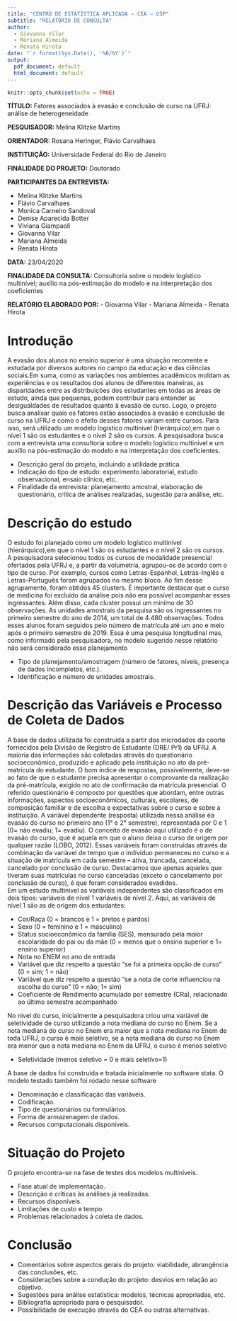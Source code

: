 ```yaml
---
title: "CENTRO DE ESTATÍSTICA APLICADA – CEA – USP"
subtitle: "RELATÓRIO DE CONSULTA"
author: 
  - Giovanna Vilar
  - Mariana Almeida
  - Renata Hirota
date: "`r format(Sys.Date(), '%B/%Y')`"
output:
  pdf_document: default
  html_document: default
---
```


```r
knitr::opts_chunk$set(echo = TRUE)

```


__TÍTULO:__ Fatores associados à evasão e conclusão de curso na UFRJ: análise de heterogeneidade

__PESQUISADOR:__ Melina Klitzke Martins

__ORIENTADOR:__ Rosana Heringer, Flávio Carvalhaes

__INSTITUIÇÃO:__ Universidade Federal do Rio de Janeiro

__FINALIDADE DO PROJETO:__ Doutorado

__PARTICIPANTES DA ENTREVISTA:__ 

- Melina Klitzke Martins
- Flávio Carvalhaes
- Monica Carneiro Sandoval 
- Denise Aparecida Botter
- Viviana Giampaoli
- Giovanna Vilar
- Mariana Almeida
- Renata Hirota

__DATA:__ 23/04/2020

__FINALIDADE DA CONSULTA:__ Consultoria sobre o modelo logístico multinível; auxílio na pós-estimação do modelo e na interpretação dos coeficientes 


__RELATÓRIO ELABORADO POR:__ 
- Giovanna Vilar
- Mariana Almeida
- Renata Hirota

\newpage

# Introdução

A evasão dos alunos no ensino superior é uma situação recorrente e estudada por diversos autores no campo da educação e das ciências sociais.Em suma, como as variações  nos ambientes acadêmicos moldam as experiências e os resultados dos alunos de diferentes  maneiras, as disparidades entre as distribuições dos estudantes em todas as áreas de estudo, ainda  que pequenas, podem contribuir para entender as desigualdades de resultados quanto à evasão de curso.
Logo, o projeto busca analisar quais os fatores estão associados à evasão e conclusão de curso na UFRJ e como o efeito  desses fatores variam entre cursos.
Para isso, será utilizado um modelo logístico multinivel (hierárquico),em que o nível 1 são os estudantes e o nível 2 são  os cursos. 
A pesquisadora busca com a entrevista uma consultoria sobre o modelo logístico multinível e um auxílio na pós-estimação do modelo e na interpretação dos coeficientes.


- Descrição geral do projeto, incluindo a utilidade prática. 
- Indicação do tipo de estudo: experimento laboratorial, estudo observacional,
ensaio clínico, etc. 
- Finalidade da entrevista: planejamento amostral, elaboração de questionário,
crítica de análises realizadas, sugestão para análise, etc.

# Descrição do estudo

O estudo foi planejado como um modelo logístico multinivel (hierárquico),em que o nível 1 são os estudantes e o nível 2 são os cursos. A pesquisadora selecionou todos os cursos de modalidade presencial ofertados pela UFRJ e, a partir da volumetria, agrupou-os de acordo com o tipo de curso. Por exemplo, cursos como Letras-Espanhol, Letras-Inglês e Letras-Português foram agrupados no mesmo bloco. Ao fim desse agrupamento, foram obtidos 45 clusters. É importante destacar que o curso de medicina foi excluído da análise pois não era possível acompanhar esses ingressantes. Além disso, cada cluster possui um minímo de 30 observações.
As unidades amostrais da pesquisa são os ingressantes no primeiro semestre do ano de 2014, um total de 4.480 observações. Todos esses alunos foram seguidos pelo número de matrícula até um ano e meio após o primeiro semestre de 2019. 
Essa é uma pesquisa longitudinal mas, como informado pela pesquisadora, no modelo sugerido nesse relatório não será considerado esse planejamento

- Tipo de planejamento/amostragem (número de fatores, níveis, presença de dados incompletos, etc.). 
- Identificação e número de unidades amostrais. 

# Descrição das Variáveis e Processo de Coleta de Dados

A base de dados utilizada foi construída a partir dos microdados da coorte fornecidos pela Divisão de Registro de Estudante (DRE/ Pr1) da UFRJ. A maioria das informações são coletadas através do questionário socioeconômico, produzido e aplicado pela instituição no ato da pré-matrícula do estudante. O bom índice de  respostas, possivelmente, deve-se ao fato de que o estudante precisa apresentar o comprovante  da realização da pré-matrícula, exigido no ato de confirmação da matrícula presencial. O referido  questionário é composto por questões que abordam, entre outras informações, aspectos  socioeconômicos, culturais, escolares, de composição familiar e de escolha e expectativas sobre o  curso e sobre a instituição.
A variável dependente (resposta) utilizada nessa análise éa evasão do curso no primeiro ano  (1° e 2° semestre), representada por 0 e 1 (0= não evadiu; 1= evadiu). O conceito de evasão aqui utilizado é o de evasão do  curso, que é aquela em que o aluno deixa o curso de origem por qualquer razão (LOBO, 2012). Essas variáveis foram construídas através da combinação da variável de tempo que o indivíduo  permaneceu no curso e a situação de matrícula em cada semestre – ativa, trancada, cancelada,  cancelado por conclusão de curso. Destacamos que apenas aqueles que tiveram suas matrículas no curso canceladas (exceto o cancelamento por conclusão de curso), é que foram considerados  evadidos.  
Em um estudo multinivel as variáveis independentes são classificados em dois tipos: variáveis de nível 1 variáveis de nível 2. Aqui, as variáveis de nível 1 são as de origem dos estudantes:  
  
- Cor/Raça (0 = brancos e 1 = pretos e  pardos)  
- Sexo (0 = feminino e 1 = masculino)  
- Status socioeconômico da família (SES), mensurado pela maior escolaridade do pai ou da mãe (0 = menos que o ensino superior e 1= ensino superior)  
- Nota no ENEM no ano de entrada    
- Variável que diz respeito a questão “se foi a primeira opção de curso”  
(0 = sim; 1 = não)  
- Variável que diz respeito a questão “se a nota de corte influenciou na escolha do curso” (0 = não; 1= sim)  
- Coeficiente de Rendimento acumulado por semestre (CRa), relacionado ao último semestre acompanhado  
  
No nível do curso, inicialmente a pesquisadora criou uma variável de seletividade de curso  utilizando a nota mediana do curso no Enem. Se a nota mediana do curso no Enem era maior que  a nota mediana no Enem de toda UFRJ, o curso é mais seletivo, se a nota  mediana do curso no Enem era menor que a nota mediana no Enem da UFRJ, o curso é menos  seletivo   
  
- Seletividade (menos seletivo = 0 e mais seletivo=1)
  
A base de dados foi construída e tratada inicialmente no software stata. O modelo testado também foi rodado nesse software

- Denominação e classificação das variáveis. 
- Codificação. 
- Tipo de questionários ou formulários. 
- Forma de armazenagem de dados. 
- Recursos computacionais disponíveis. 

# Situação do Projeto 

O projeto encontra-se na fase de testes dos modelos multiníveis. 

- Fase atual de implementação. 
- Descrição e críticas às análises já realizadas. 
- Recursos disponíveis. 
- Limitações de custo e tempo. 
- Problemas relacionados à coleta de dados. 

# Conclusão 

- Comentários sobre aspectos gerais do projeto: viabilidade, abrangência das 
conclusões, etc. 
- Considerações sobre a condução do projeto: desvios em relação ao objetivo.
- Sugestões para análise estatística: modelos, técnicas apropriadas, etc.
- Bibliografia apropriada para o pesquisador. 
- Possibilidade de execução através do CEA ou outras alternativas.
